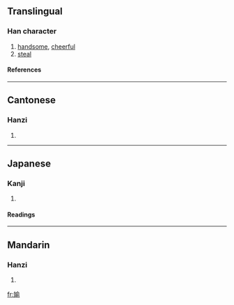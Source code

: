 {{see|婾}}

==Translingual==
===Han character===
{{Han char|rn=38|rad=女|as=09|sn=12|four=4842<sub>1</sub>|canj=女人一弓 (VOMN)}}
# [[handsome]], [[cheerful]]
# [[steal]]
====References====
{{Han ref|kx=0267.361|dj=0533.150|hdz=21067.100|uh=5AAE|ud=23214|bh=D8C1|bd=55489}}
----
==Cantonese==
===Hanzi===
{{yue-hanzi|jyut=|y=tau1}}
# {{defn|Cantonese}}
----
==Japanese==
===Kanji===
{{ja-kanji|grade=|rs=女09}}
# {{defn|Japanese}} 
====Readings====
{{ja-readings|on=[[とう]] (tō), [[つ]] (tsu), [[ゆ]] (yu)|kun=[[わるがしこい]] (warugashikoi), [[ぬすむ]] (nusumu), [[ごまかす]] (gomakasu)}}

----
==Mandarin==
===Hanzi===
{{cmn-hanzi|pin=[[tōu]] ([[tou1]]), [[yū]] ([[yu2]])|wg=t'ou<sup>1</sup>}}
# {{defn|Mandarin}}

[[fr:媮]]